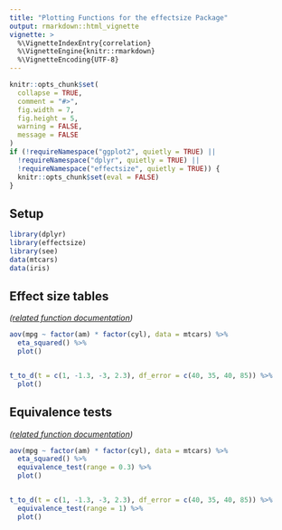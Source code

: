 ```yaml
---
title: "Plotting Functions for the effectsize Package"
output: rmarkdown::html_vignette
vignette: >
  %\VignetteIndexEntry{correlation}
  %\VignetteEngine{knitr::rmarkdown}
  %\VignetteEncoding{UTF-8}
---
```


```r
knitr::opts_chunk$set(
  collapse = TRUE,
  comment = "#>",
  fig.width = 7,
  fig.height = 5,
  warning = FALSE,
  message = FALSE
)
if (!requireNamespace("ggplot2", quietly = TRUE) ||
  !requireNamespace("dplyr", quietly = TRUE) ||
  !requireNamespace("effectsize", quietly = TRUE)) {
  knitr::opts_chunk$set(eval = FALSE)
}
```

## Setup

```r
library(dplyr)
library(effectsize)
library(see)
data(mtcars)
data(iris)
```

## Effect size tables

_([related function documentation](https://easystats.github.io/effectsize/reference/eta_squared.html))_

```r
aov(mpg ~ factor(am) * factor(cyl), data = mtcars) %>%
  eta_squared() %>%
  plot()


t_to_d(t = c(1, -1.3, -3, 2.3), df_error = c(40, 35, 40, 85)) %>%
  plot()
```

## Equivalence tests

_([related function documentation](https://easystats.github.io/effectsize/reference/equivalence_test.effectsize_table.html))_

```r
aov(mpg ~ factor(am) * factor(cyl), data = mtcars) %>%
  eta_squared() %>%
  equivalence_test(range = 0.3) %>%
  plot()


t_to_d(t = c(1, -1.3, -3, 2.3), df_error = c(40, 35, 40, 85)) %>%
  equivalence_test(range = 1) %>%
  plot()
```
